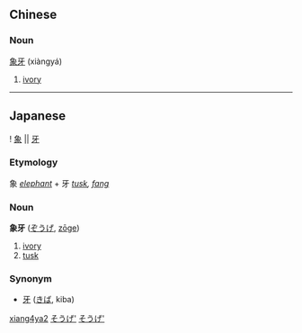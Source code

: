 ==Chinese==
===Noun===
[[象]][[牙]] (xiàngyá)

# [[ivory]]

[[Category:Chinese nouns|xiang4ya2]]
----

== Japanese ==
{{ja-kanjitab-top}}
! [[象]] || [[牙]]
{{ja-kanjitab-bottom}}
===Etymology===
象 ''[[elephant]]'' + 牙 ''[[tusk]], [[fang]]''


===Noun===
'''象牙''' ([[ぞうげ]], [[zōge]])
# [[ivory]]
# [[tusk]]


===Synonym===
* [[牙]] ([[きば]], kiba)

[[Category:Japanese language|そうげ']]
[[Category:Japanese nouns|そうげ']]
